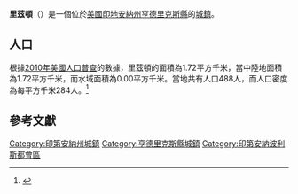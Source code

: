 {{noteTA
|G1=USState
|G2=地名
|G3=Unit
}}
{{Infobox settlement
|name            = 里茲頓
|native_name = Lizton
|settlement_type          = [[鎮|城鎮]]
|image_skyline            = Downtown_Lizton.jpg
|imagesize                = 250px
|image_map                = Hendricks County Indiana Incorporated and Unincorporated areas Lizton Highlighted 1844442.svg
|mapsize                  = 250px
|subdivision_type         = [[世界政區索引|國家]]
|subdivision_type1        = [[美国州份|州份]]
|subdivision_type2        = [[印地安納州行政區劃|縣]]
|subdivision_name         = [[美国|美国]]
|subdivision_name1        = [[印地安納州|印地安納州]]
|subdivision_name2        = [[亨德里克斯縣_(印地安納州)|亨德里克斯縣]]
|elevation_ft             = 955
|elevation_m              = 291
|timezone                 = [[北美东部时区|EST]]
|area_total_km2           = 1.72
|area_land_km2            = 1.72
|area_water_km2           = 0.00
|area_total_sq_mi         = 
|area_land_sq_mi          = 
|area_water_sq_mi         = 
|population_as_of         = [[2010年美國人口普查|2010]]
|population_footnotes     = 
|population_total         = 488
|population_density_km2   = auto
|population_density_sq_mi = auto
|utc_offset               = -5
|coordinates              = {{coord|39|53|07|N|86|32|39|W|display=inline,title}}
| coor_pinpoint           = 
| coordinates_footnotes   = 
|timezone_DST             = EDT
|utc_offset_DST           = -4
|postal_code_type         = [[美國郵區編號|郵區編號]]
|postal_code              = 46149
|area_code                = {{link-en|电话区号317|Area code 317|317}}
|blank_name = [[地名信息系统|GNIS ID]]
|blank_info = 438191<ref name="GNIS">{{cite gnis|438191|Lizton}}</ref>
}}
'''里茲頓'''（{{lang-en|Lizton}}）是一個位於[[美國|美國]][[印地安納州|印地安納州]][[亨德里克斯縣_(印地安納州)|亨德里克斯縣]]的[[鎮|城鎮]]。

== 人口 ==
根據[[2010年美國人口普查|2010年美國人口普查]]的數據，里茲頓的面積為1.72平方千米，當中陸地面積為1.72平方千米，而水域面積為0.00平方千米。當地共有人口488人，而人口密度為每平方千米284人。<ref name="GR8">{{cite web|url=http://factfinder2.census.gov|publisher=[[美国人口调查局|美国人口调查局]]|accessdate=2011-05-14|title=American FactFinder|archive-date=2013-09-11|archive-url=https://web.archive.org/web/20130911234518/http://factfinder2.census.gov/|dead-url=no}}</ref>

== 參考文獻 ==
{{reflist}}

{{亨德里克斯縣 (印地安納州)}}

{{DEFAULTSORT:Lizton, Indiana}}
[[Category:印第安納州城鎮|Category:印第安納州城鎮]]
[[Category:亨德里克斯縣城鎮|Category:亨德里克斯縣城鎮]]
[[Category:印第安納波利斯都會區|Category:印第安納波利斯都會區]]

{{Indiana-geo-stub}}